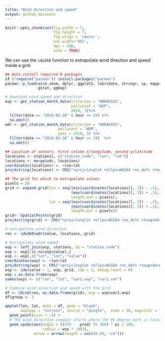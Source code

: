 ```yaml
---
title: "Wind direction and speed"
output: github_document
---
```


```r
knitr::opts_chunk$set(fig.width = 7, 
                      fig.height = 7,
                      fig.align = 'center',
                      out.width='95%', 
                      dpi = 200,
                      echo = TRUE)
```

We can use the ```idw360``` function to extrapolate wind direction and speed inside a grid.

```r
## Auto-install required R packages
if (!require("pacman")) install.packages("pacman")
pacman::p_load(aire.zmvm, dplyr, ggplot2, lubridate, stringr, sp, mapproj,
               gstat, ggmap)

# download wind speed and direction
wsp <- get_station_month_data(criterion = "HORARIOS",
                              pollutant = "WSP",
                              2018, 3)%>%
  filter(date == "2018-03-28" & hour == 19) %>%
  na.omit()
wdr <- get_station_month_data(criterion = "HORARIOS", 
                        pollutant = "WDR", 
                        year = 2018, 3) %>%
  filter(date == "2018-03-28" & hour == 19)  %>%
  na.omit()

## Location of sensors. First column x/longitude, second y/latitude
locations <- stations[, c("station_code", "lon", "lat")]
locations <- merge(wdr, locations)
coordinates(locations) <- ~lon+lat
proj4string(locations) <- CRS("+proj=longlat +ellps=WGS84 +no_defs +towgs84=0,0,0")

## The grid for which to extrapolate values
pixels = 30
grid <- expand.grid(lon = seq((min(coordinates(locations)[, 1]) - .1),
                              (max(coordinates(locations)[, 1]) + .1),
                              length.out = pixels),
                    lat = seq((min(coordinates(locations)[, 2]) - .1),
                              (max(coordinates(locations)[, 2]) + .1),
                              length.out = pixels))
grid<- SpatialPoints(grid)
proj4string(grid) <- CRS("+proj=longlat +ellps=WGS84 +no_defs +towgs84=0,0,0")

# extrapolate wind direction
res <- idw360(wdr$value, locations, grid)

# Extrapolate wind speed
wsp <- left_join(wsp, stations, by = "station_code")
wsp <- wsp[!is.na(wsp$value),]
wsp <- wsp[,c("lat", "lon", "value")]
coordinates(wsp) <- ~lon+lat
proj4string(wsp) <- CRS("+proj=longlat +ellps=WGS84 +no_defs +towgs84=0,0,0")
wsp <- idw(value ~ 1, wsp, grid, idp = 2, debug.level = 0)
wsp = as.data.frame(wsp)
names(wsp) <- c("lon", "lat", "var1.wsp", "var1.var")

# Combine wind direction and speed with the grid
df <- cbind(res, as.data.frame(grid), wsp = wsp$var1.wsp)
df$group <- 1

qmplot(lon, lat, data = df, geom = "blank", 
       maptype = "terrain", source = "google",  zoom = 10, mapcolor = "bw") +
  geom_point(size = .1) +
  # The wind direction compass starts where the 90 degree mark is located
  geom_spoke(aes(angle = ((270 -  pred) %% 360) * pi / 180,
                 radius = wsp * .003),
             arrow = arrow(length = unit(0.09, "cm"))) 

```
